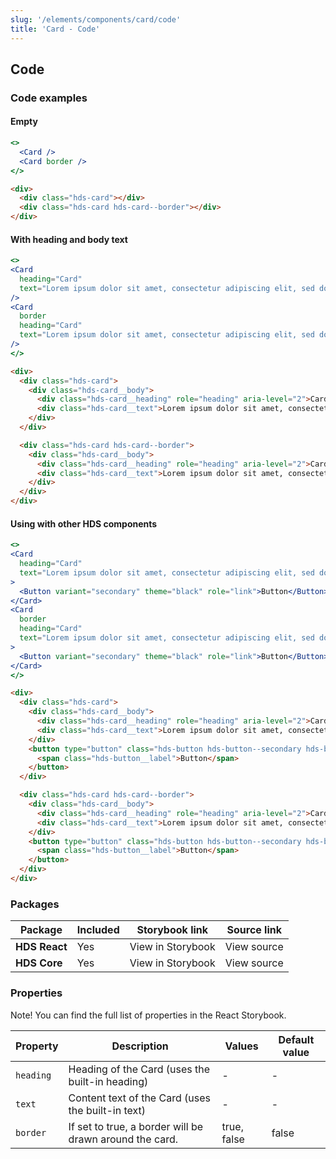 ```yaml
---
slug: '/elements/components/card/code'
title: 'Card - Code'
---
```





## Code

### Code examples 

#### Empty
<Playground>


```jsx
<>
  <Card />
  <Card border />
</>
```

```html
<div>
  <div class="hds-card"></div>
  <div class="hds-card hds-card--border"></div>
</div>
```

</Playground>

#### With heading and body text
<Playground>


```jsx
<>
<Card
  heading="Card"
  text="Lorem ipsum dolor sit amet, consectetur adipiscing elit, sed do eiusmod tempor incididunt ut labore et dolore magna aliqua."
/>
<Card
  border
  heading="Card"
  text="Lorem ipsum dolor sit amet, consectetur adipiscing elit, sed do eiusmod tempor incididunt ut labore et dolore magna aliqua."
/>
</>
```

```html
<div>
  <div class="hds-card">
    <div class="hds-card__body">
      <div class="hds-card__heading" role="heading" aria-level="2">Card</div>
      <div class="hds-card__text">Lorem ipsum dolor sit amet, consectetur adipiscing elit, sed do eiusmod tempor incididunt ut labore et dolore magna aliqua.</div>
    </div>
  </div>

  <div class="hds-card hds-card--border">
    <div class="hds-card__body">
      <div class="hds-card__heading" role="heading" aria-level="2">Card</div>
      <div class="hds-card__text">Lorem ipsum dolor sit amet, consectetur adipiscing elit, sed do eiusmod tempor incididunt ut labore et dolore magna aliqua.</div>
    </div>
  </div>
</div>
```

</Playground>

#### Using with other HDS components
<Playground>


```jsx
<>
<Card
  heading="Card"
  text="Lorem ipsum dolor sit amet, consectetur adipiscing elit, sed do eiusmod tempor incididunt ut labore et dolore magna aliqua."
>
  <Button variant="secondary" theme="black" role="link">Button</Button>
</Card>
<Card
  border
  heading="Card"
  text="Lorem ipsum dolor sit amet, consectetur adipiscing elit, sed do eiusmod tempor incididunt ut labore et dolore magna aliqua."
>
  <Button variant="secondary" theme="black" role="link">Button</Button>
</Card>
</>
```

```html
<div>
  <div class="hds-card">
    <div class="hds-card__body">
      <div class="hds-card__heading" role="heading" aria-level="2">Card</div>
      <div class="hds-card__text">Lorem ipsum dolor sit amet, consectetur adipiscing elit, sed do eiusmod tempor incididunt ut labore et dolore magna aliqua.</div>
    </div>
    <button type="button" class="hds-button hds-button--secondary hds-button--theme-black" role="link">
      <span class="hds-button__label">Button</span>
    </button>
  </div>

  <div class="hds-card hds-card--border">
    <div class="hds-card__body">
      <div class="hds-card__heading" role="heading" aria-level="2">Card</div>
      <div class="hds-card__text">Lorem ipsum dolor sit amet, consectetur adipiscing elit, sed do eiusmod tempor incididunt ut labore et dolore magna aliqua.</div>
    </div>
    <button type="button" class="hds-button hds-button--secondary hds-button--theme-black" role="link">
      <span class="hds-button__label">Button</span>
    </button>
  </div>
</div>
```

</Playground>



### Packages
| Package           | Included                      | Storybook link                                                                                                                      | Source link   |
| ----------------- | ----------------------------- | ----------------------------------------------------------------------------------------------------------------------------------- | ------------- |
| **HDS React**     | <IconCheckCircleFill /> Yes   | <Link size="M" external href="/storybook/react/?path=?path=/story/components-card--empty">View in Storybook</Link>  | <Link size="M" external href="https://github.com/City-of-Helsinki/helsinki-design-system/blob/master/packages/react/src/components/card/Card.tsx">View source</Link> |
| **HDS Core**      | <IconCheckCircleFill /> Yes   | <Link size="M" external href="/storybook/core/?path=/story/components-card--empty">View in Storybook</Link> | <Link size="M" external href="https://github.com/City-of-Helsinki/helsinki-design-system/tree/master/packages/core/src/components/card">View source</Link> |

### Properties
Note! You can find the full list of properties in the <Link size="M" href="/storybook/react/?path=?path=/story/components-card--empty" external>React Storybook.</Link>

| Property                   | Description                                                                | Values      | Default value |
| -------------------------- | -------------------------------------------------------------------------- | ----------- | ------------- |
| `heading`                  | Heading of the Card (uses the built-in heading)                            | -           | -             |
| `text`                     | Content text of the Card (uses the built-in text)                          | -            | -             |
| `border`                   | If set to true, a border will be drawn around the card.                    | true, false | false         |

